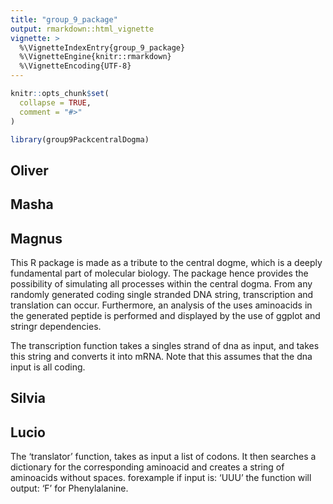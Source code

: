 ```yaml
---
title: "group_9_package"
output: rmarkdown::html_vignette
vignette: >
  %\VignetteIndexEntry{group_9_package}
  %\VignetteEngine{knitr::rmarkdown}
  %\VignetteEncoding{UTF-8}
---
```


```r
knitr::opts_chunk$set(
  collapse = TRUE,
  comment = "#>"
)
```

```r
library(group9PackcentralDogma)
```

## Oliver


## Masha

## Magnus
This R package is made as a tribute to the central dogme, which is a deeply fundamental part of molecular biology. The package hence provides the possibility of simulating all processes within the central dogma. 
From any randomly generated coding single stranded DNA string, transcription and translation can occur. Furthermore, an analysis of the uses aminoacids in the generated peptide is performed and displayed by the use of ggplot and stringr dependencies.


The transcription function takes a singles strand of dna as input, and takes this string and converts it into mRNA. Note that this assumes that the dna input is all coding. 


## Silvia

## Lucio
The 'translator' function, takes as input a list of codons. It then searches a dictionary for the corresponding aminoacid and creates a string of aminoacids without spaces. forexample if input is: 'UUU' the function will output: 'F' for Phenylalanine.


